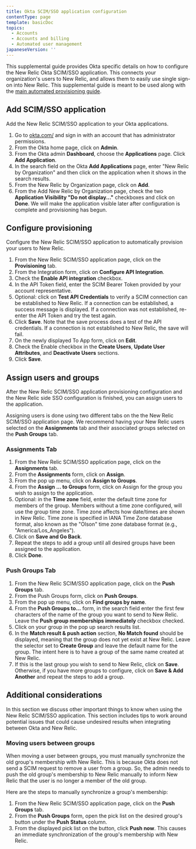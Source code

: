 ```yaml
---
title: Okta SCIM/SSO application configuration
contentType: page
template: basicDoc
topics:
  - Accounts
  - Accounts and billing
  - Automated user management
japaneseVersion: ''
---
```


This supplemental guide provides Okta specific details on how to configure the New Relic Okta SCIM/SSO application. This connects your organization's users to New Relic, and allows them to easily use single sign-on into New Relic. This supplemental guide is meant to be used along with the [main automated provisioning guide](https://docs.newrelic.com/docs/assign-users-automated-provisioning-allow-single-sign).

## Add SCIM/SSO application

Add the New Relic SCIM/SSO application to your Okta applications.

1. Go to [okta.com/](https://www.okta.com/) and sign in with an account that has administrator permissions.
2. From the Okta home page, click on **Admin**.
3. From the Okta admin **Dashboard**, choose the **Applications** page. Click **Add Application**.
4. In the search field on the Okta **Add Applications** page, enter "New Relic by Organization" and then click on the application when it shows in the search results.
5. From the New Relic by Organization page, click on **Add**.
6. From the Add New Relic by Organization page, check the two **Application Visibility "Do not display..."** checkboxes and click on **Done**. We will make the application visible later after configuration is complete and provisioning has begun.

## Configure provisioning

Configure the New Relic SCIM/SSO application to automatically provision your users to New Relic.

1. From the New Relic SCIM/SSO application page, click on the **Provisioning** tab.
2. From the Integration form, click on **Configure API Integration**.
3. Check the **Enable API integration** checkbox.
4. In the API Token field, enter the SCIM Bearer Token provided by your account representative.
5. Optional: click on **Test API Credentials** to verify a SCIM connection can be established to New Relic. If a connection can be established, a success message is displayed. If a connection was not established, re-enter the API Token and try the test again.
6. Click **Save**. Note that the save process does a test of the API credentials. If a connection is not established to New Relic, the save will fail.
7. On the newly displayed To App form, click on **Edit**.
8. Check the Enable checkbox in the **Create Users**, **Update User Attributes**, and **Deactivate Users** sections.
9. Click **Save**.

## Assign users and groups

After the New Relic SCIM/SSO application provisioning configuration and the New Relic side SSO configuration is finished, you can assign users to the application.

Assigning users is done using two different tabs on the the New Relic SCIM/SSO application page. We recommend having your New Relic users selected on the **Assignments** tab and their associated groups selected on the **Push Groups** tab.

### Assignments Tab

1. From the New Relic SCIM/SSO application page, click on the **Assignments** tab.
2. From the **Assignments** form, click on **Assign**.
3. From the pop up menu, click on **Assign to Groups**.
4. From the **Assign ... to Groups** form, click on Assign for the group you wish to assign to the application.
5. Optional: in the **Time zone** field, enter the default time zone for members of the group. Members without a time zone configured, will use the group time zone. Time zone affects how date/times are shown in New Relic. Time zone is specified in IANA Time Zone database format, also known as the "Olson" time zone database format (e.g., "America/Los_Angeles").
6. Click on **Save and Go Back**.
7. Repeat the steps to add a group until all desired groups have been assigned to the application.
8. Click **Done**.

### Push Groups Tab

1. From the New Relic SCIM/SSO application page, click on the **Push Groups** tab.
2. From the Push Groups form, click on **Push Groups**.
3. From the pop up menu, click on **Find groups by name**.
4. From the **Push Groups to...** form, in the search field enter the first few characters of the name of the group you want to send to New Relic. Leave the **Push group memberships immediately** checkbox checked.
5. Click on your group in the pop up search results list.
6. In the **Match result & push action** section, **No Match found** should be displayed, meaning that the group does not yet exist at New Relic. Leave the selector set to **Create Group** and leave the default name for the group. The intent here is to have a group of the same name created at New Relic.
7. If this is the last group you wish to send to New Relic, click on **Save**. Otherwise, if you have more groups to configure, click on **Save & Add Another** and repeat the steps to add a group.

## Additional considerations

In this section we discuss other important things to know when using the New Relic SCIM/SSO application. This section includes tips to work around potential issues that could cause undesired results when integrating between Okta and New Relic.

### Moving users between groups

When moving a user between groups, you must manually synchronize the old group's membership with New Relic. This is because Okta does not send a SCIM request to remove a user from a group. So, the admin needs to push the old group's membership to New Relic manually to inform New Relic that the user is no longer a member of the old group.

Here are the steps to manually synchronize a group's membership:

1. From the New Relic SCIM/SSO application page, click on the **Push Groups** tab.
2. From the **Push Groups** form, open the pick list on the desired group's button under the **Push Status** column.
3. From the displayed pick list on the button, click **Push now**. This causes an immediate synchronization of the group's membership with New Relic.
